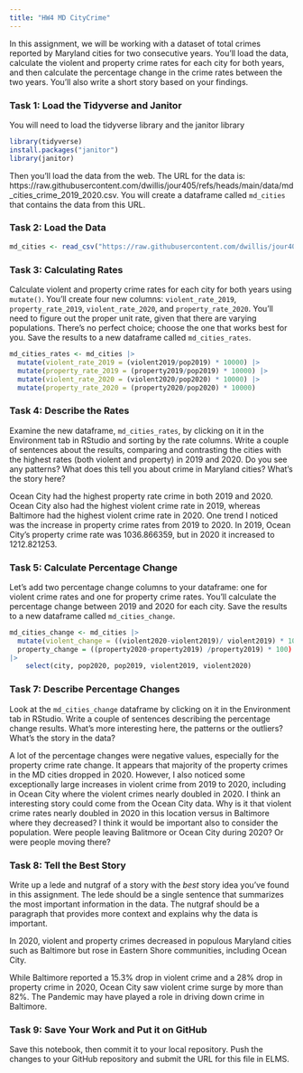 ```yaml
---
title: "HW4 MD CityCrime"
---
```


In this assignment, we will be working with a dataset of total crimes reported by Maryland cities for two consecutive years. You'll load the data, calculate the violent and property crime rates for each city for both years, and then calculate the percentage change in the crime rates between the two years. You'll also write a short story based on your findings.

### Task 1: Load the Tidyverse and Janitor

You will need to load the tidyverse library and the janitor library

```r
library(tidyverse)
install.packages("janitor")
library(janitor)
```

Then you'll load the data from the web. The URL for the data is: https://raw.githubusercontent.com/dwillis/jour405/refs/heads/main/data/md_cities_crime_2019_2020.csv. You will create a dataframe called `md_cities` that contains the data from this URL.

### Task 2: Load the Data

```r
md_cities <- read_csv("https://raw.githubusercontent.com/dwillis/jour405/refs/heads/main/data/md_cities_crime_2019_2020.csv")

```
### Task 3: Calculating Rates

Calculate violent and property crime rates for each city for both years using `mutate()`. You'll create four new columns: `violent_rate_2019`, `property_rate_2019`, `violent_rate_2020`, and `property_rate_2020`. You'll need to figure out the proper unit rate, given that there are varying populations. There's no perfect choice; choose the one that works best for you. Save the results to a new dataframe called `md_cities_rates`.

```r
md_cities_rates <- md_cities |> 
  mutate(violent_rate_2019 = (violent2019/pop2019) * 10000) |>
  mutate(property_rate_2019 = (property2019/pop2019) * 10000) |>
  mutate(violent_rate_2020 = (violent2020/pop2020) * 10000) |>
  mutate(property_rate_2020 = (property2020/pop2020) * 10000)
```

### Task 4: Describe the Rates

Examine the new dataframe, `md_cities_rates`, by clicking on it in the Environment tab in RStudio and sorting by the rate columns. Write a couple of sentences about the results, comparing and contrasting the cities with the highest rates (both violent and property) in 2019 and 2020. Do you see any patterns? What does this tell you about crime in Maryland cities? What's the story here?

Ocean City had the highest property rate crime in both 2019 and 2020. Ocean City also had the highest violent crime rate in 2019, whereas Baltimore had the highest violent crime rate in 2020. One trend I noticed was the increase in property crime rates from 2019 to 2020. In 2019, Ocean City's property crime rate was 1036.866359, but in 2020 it increased to 1212.821253. 


### Task 5: Calculate Percentage Change

Let's add two percentage change columns to your dataframe: one for violent crime rates and one for property crime rates. You'll calculate the percentage change between 2019 and 2020 for each city. Save the results to a new dataframe called `md_cities_change`.

```r
md_cities_change <- md_cities |>
  mutate(violent_change = ((violent2020-violent2019)/ violent2019) * 100,)
  property_change = ((property2020-property2019) /property2019) * 100) 
|>
    select(city, pop2020, pop2019, violent2019, violent2020)
```

### Task 7: Describe Percentage Changes

Look at the `md_cities_change` dataframe by clicking on it in the Environment tab in RStudio. Write a couple of sentences describing the percentage change results. What's more interesting here, the patterns or the outliers? What's the story in the data?

A lot of the percentage changes were negative values, especially for the property crime rate change. It appears that majority of the property crimes in the MD cities dropped in 2020. However, I also noticed some exceptionally large increases in violent crime from 2019 to 2020, including in Ocean City where the violent crimes nearly doubled in 2020. I think an interesting story could come from the Ocean City data. Why is it that violent crime rates nearly doubled in 2020 in this location versus in Baltimore where they decreased? I think it would be important also to consider the population. Were people leaving Balitmore or Ocean City during 2020? Or were people moving there? 

### Task 8: Tell the Best Story

Write up a lede and nutgraf of a story with the _best_ story idea you've found in this assignment. The lede should be a single sentence that summarizes the most important information in the data. The nutgraf should be a paragraph that provides more context and explains why the data is important.

In 2020, violent and property crimes decreased in populous Maryland cities such as Baltimore but rose in Eastern Shore communities, including Ocean City.

While Baltimore reported a 15.3% drop in violent crime and a 28% drop in property crime in 2020, Ocean City saw violent crime surge by more than 82%. The Pandemic may have played a role in driving down crime in Baltimore.

### Task 9: Save Your Work and Put it on GitHub

Save this notebook, then commit it to your local repository. Push the changes to your GitHub repository and submit the URL for this file in ELMS.
